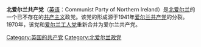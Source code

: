 {{共产党}}
'''北爱尔兰共产党'''（[[英语|英语]]：Communist Party of Northern Ireland）是[[北爱尔兰|北爱尔兰]]的一个已不存在的[[共产主义|共产主义]]政党。该党的形成源于1941年[[爱尔兰共产党|爱尔兰共产党]]的分裂。1970年，该党和[[爱尔兰工人党_(1962年)|爱尔兰工人党]]重新合并为爱尔兰共产党。

[[Category:英国的共产党|Category:英国的共产党]]
[[Category:北爱尔兰政党|Category:北爱尔兰政党]]